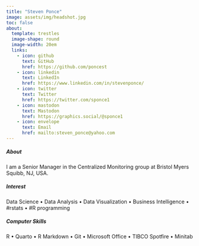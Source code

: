 ```yaml
---
title: "Steven Ponce" 
image: assets/img/headshot.jpg 
toc: false 
about: 
  template: trestles 
  image-shape: round
  image-width: 20em
  links:
    - icon: github
      text: GitHub
      href: https://github.com/poncest
    - icon: linkedin 
      text: LinkedIn
      href: https://www.linkedin.com/in/stevenponce/
    - icon: twitter
      text: Twitter
      href: https://twitter.com/sponce1
    - icon: mastodon
      text: Mastodon
      href: https://graphics.social/@sponce1
    - icon: envelope
      text: Email
      href: mailto:steven_ponce@yahoo.com
---
```


##### **About**

::: {#hero-heading}
I am a Senior Manager in the Centralized Monitoring group at Bristol Myers Squibb, NJ, USA.

##### **Interest** 

Data Science • Data Analysis • Data Visualization • Business Intelligence • #rstats • #R programming

##### **Computer Skills**

R • Quarto • R Markdown • Git • Microsoft Office • TIBCO Spotfire • Minitab
:::
